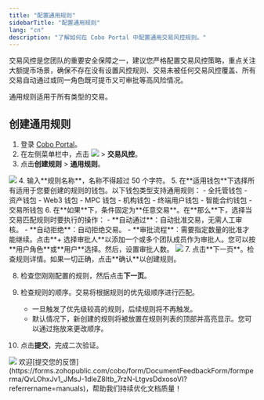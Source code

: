 ```yaml
---
title: "配置通用规则"
sidebarTitle: "配置通用规则"
lang: "cn"
description: "了解如何在 Cobo Portal 中配置通用交易风控规则。"
---
```


<Note>交易风控是您团队的重要安全保障之一，建议您严格配置交易风控策略，重点关注大额提币场景，确保不存在没有设置风控规则、交易未被任何交易风控覆盖、所有交易自动通过或同一角色既可提币又可审批等高风险情况。</Note>

通用规则适用于所有类型的交易。

## 创建通用规则
1. 登录 [Cobo Portal](https://portal.cobo.com/login)。
2. 在左侧菜单栏中，点击 <img src="/en/images/common/wallets_icon.svg" className="icon"/> > **交易风控**。
3. 点击**创建规则** > **通用规则**。
<img src="/cn/images/risk-controls/create_policy.png" className="screenshot_full_screen"/>
4. 输入**规则名称**，名称不得超过 50 个字符。
5. 在**适用钱包**下选择所有适用于您要创建的规则的钱包。以下钱包类型支持通用规则：
   - 全托管钱包
     - 资产钱包
     - Web3 钱包
   - MPC 钱包
     - 机构钱包
     - 终端用户钱包
   - 智能合约钱包
   - 交易所钱包
6. 在**如果**下，条件固定为**任意交易**。在**那么**下，选择当交易匹配规则时要执行的操作：
   - **自动通过**：自动批准交易，无需人工审核。
   - **自动拒绝**：自动拒绝交易。
   - **审批流程**：需要指定数量的批准才能继续。点击**+ 选择审批人**以添加一个或多个团队成员作为审批人。您可以按**用户角色**或**用户**选择。然后，设置审批人数。
   <img src="/cn/images/risk-controls/general_policy_if_then.png" className="screenshot_full_screen"/>
7. 点击**下一页**。检查规则详情。如果一切正确，点击**确认**以创建规则。

8. 检查您刚刚配置的规则，然后点击**下一页**。

9. 检查规则的顺序。交易将根据规则的优先级顺序进行匹配。
    - 一旦触发了优先级较高的规则，后续规则将不再触发。
    - 默认情况下，新创建的规则将被放置在规则列表的顶部并高亮显示。您可以通过拖放来更改顺序。

10. 点击**提交**，完成二次验证。

<img src="/cn/images/risk-controls/approval-action.png" className="screenshot_full_screen"/>
<Tip>欢迎[提交您的反馈](https://forms.zohopublic.com/cobo/form/DocumentFeedbackForm/formperma/QvLOhxJv1_JMsJ-1dleZ8Itb_7rzN-LtgvsDdxosoVI?referrername=manuals)，帮助我们持续优化文档质量！</Tip>
